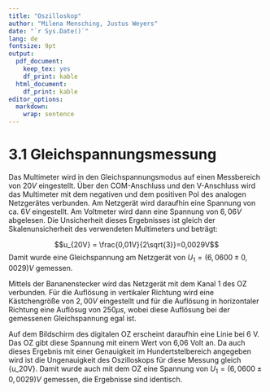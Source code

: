 ```yaml
---
title: "Oszilloskop"
author: "Milena Mensching, Justus Weyers"
date: "`r Sys.Date()`"
lang: de
fontsize: 9pt
output:
  pdf_document: 
    keep_tex: yes
    df_print: kable
  html_document:
    df_print: kable
editor_options: 
  markdown: 
    wrap: sentence
---
```


# 3.1 Gleichspannungsmessung

Das Multimeter wird in den Gleichspannungsmodus auf einen Messbereich von $20V$ eingestellt. 
Über den COM-Anschluss und den V-Anschluss wird das Multimeter mit dem negativen und dem positiven Pol des analogen Netzgerätes verbunden.
Am Netzgerät wird daraufhin eine Spannung von ca. $6 V$ eingestellt.
Am Voltmeter wird dann eine Spannung von $6,06 V$ abgelesen.
Die Unsicherheit dieses Ergebnisses ist gleich der Skalenunsicherheit des verwendeten Multimeters und beträgt:

$$u_{20V} = \frac{0,01V}{2\sqrt{3}}=0,0029V$$
Damit wurde eine Gleichspannung am Netzgerät von $U_1 = (6,0600 \pm 0,0029)V$ gemessen.

Mittels der Bananenstecker wird das Netzgerät mit dem Kanal 1 des OZ verbunden. 
Für die Auflösung in vertikaler Richtung wird eine Kästchengröße von $2,00 V$ eingestellt und für die Auflösung in horizontaler Richtung eine Auflösug von $250\mu s$, wobei diese Auflösung bei der gemessenen Gleichspannung egal ist.

Auf dem Bildschirm des digitalen OZ erscheint daraufhin eine Linie bei 6 V.
Das OZ gibt diese Spannung mit einem Wert von 6,06 Volt an.
Da auch dieses Ergebnis mit einer Genauigkeit im Hundertstelbereich angegeben wird ist die Ungenauigkeit des Oszilloskops für diese Messung gleich {u_20V}.
Damit wurde auch mit dem OZ eine Spannung von $U_1 = (6,0600 \pm 0,0029)V$ gemessen, die Ergebnisse sind identisch.
